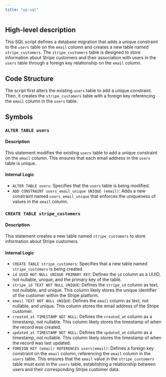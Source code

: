 ```yaml
---
title: "up.sql"
---
```


## High-level description
This SQL script defines a database migration that adds a unique constraint to the `users` table on the `email` column and creates a new table named `stripe_customers`. The `stripe_customers` table is designed to store information about Stripe customers and their association with users in the `users` table through a foreign key relationship on the `email` column.

## Code Structure
The script first alters the existing `users` table to add a unique constraint. Then, it creates the `stripe_customers` table with a foreign key referencing the `email` column in the `users` table.

## Symbols

### `ALTER TABLE users`
#### Description
This statement modifies the existing `users` table to add a unique constraint on the `email` column. This ensures that each email address in the `users` table is unique.

#### Internal Logic
- `ALTER TABLE users`: Specifies that the `users` table is being modified.
- `ADD CONSTRAINT users_email_unique UNIQUE (email)`: Adds a new constraint named `users_email_unique` that enforces the uniqueness of values in the `email` column.

### `CREATE TABLE stripe_customers`
#### Description
This statement creates a new table named `stripe_customers` to store information about Stripe customers.

#### Internal Logic
- `CREATE TABLE stripe_customers`: Specifies that a new table named `stripe_customers` is being created.
- `id UUID NOT NULL UNIQUE PRIMARY KEY`: Defines the `id` column as a UUID, not nullable, unique, and the primary key of the table.
- `stripe_id TEXT NOT NULL UNIQUE`: Defines the `stripe_id` column as text, not nullable, and unique. This column likely stores the unique identifier of the customer within the Stripe platform.
- `email TEXT NOT NULL UNIQUE`: Defines the `email` column as text, not nullable, and unique. This column stores the email address of the Stripe customer.
- `created_at TIMESTAMP NOT NULL`: Defines the `created_at` column as a timestamp, not nullable. This column likely stores the timestamp of when the record was created.
- `updated_at TIMESTAMP NOT NULL`: Defines the `updated_at` column as a timestamp, not nullable. This column likely stores the timestamp of when the record was last updated.
- `FOREIGN KEY (email) REFERENCES users(email)`: Defines a foreign key constraint on the `email` column, referencing the `email` column in the `users` table. This ensures that the `email` value in the `stripe_customers` table must exist in the `users` table, establishing a relationship between users and their corresponding Stripe customer data.
